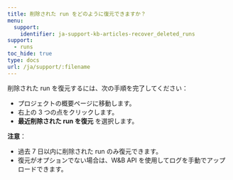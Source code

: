 ---
title: 削除された run をどのように復元できますか？
menu:
  support:
    identifier: ja-support-kb-articles-recover_deleted_runs
support:
  - runs
toc_hide: true
type: docs
url: /ja/support/:filename
---
削除された run を復元するには、次の手順を完了してください：

- プロジェクトの概要ページに移動します。
- 右上の 3 つの点をクリックします。
- **最近削除された run を復元** を選択します。

**注意**：
- 過去 7 日以内に削除された run のみ復元できます。
- 復元がオプションでない場合は、W&B API を使用してログを手動でアップロードできます。